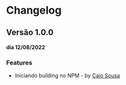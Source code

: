 

<Meta title="Change-log" />

# Changelog

## Versão 1.0.0
#### dia 12/08/2022

### Features
- Iniciando building no NPM -
  by [Caio Sousa](https://github.com/CLSCaio)


